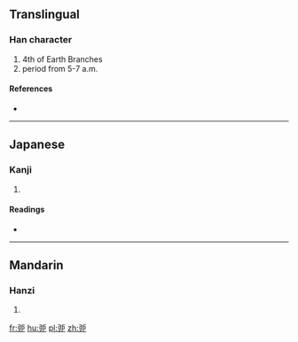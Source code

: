 {{also|卯}}
==Translingual==

===Han character===
{{Han char|rn=63|rad=戶|as=03|sn=7|four=|canj=弓尸一中尸 (NSMLS)}}

# 4th of Earth Branches
# period from 5-7 a.m.

====References====
* {{Han ref|kx=0415.080|dkj=11708|dj=0759.120|hdz=10053.150|uh=623C|ud=25148}}

----

==Japanese==

===Kanji===
{{ja-kanji|grade=|rs=戶03}}

# {{defn|lang=ja|sort=戶03}}

====Readings====
* {{ja-readings|on=[[ぼう]] (bō)|kun=}}

----

==Mandarin==

===Hanzi===
{{cmn-hanzi|pin=[[mǎo]] ([[mao3]])|wg=mao<sup>3</sup>}}

# {{defn|lang=cmn|sort=戶03}}

[[fr:戼]]
[[hu:戼]]
[[pl:戼]]
[[zh:戼]]